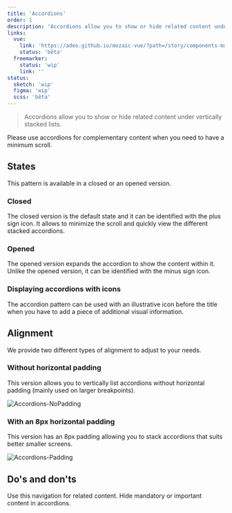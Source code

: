 ```yaml
---
title: 'Accordions'
order: 1
description: 'Accordions allow you to show or hide related content under vertically stacked lists'
links: 
  vue:
    link: 'https://adeo.github.io/mozaic-vue/?path=/story/components-maccordion--try-it'
    status: 'bêta'
  freemarker:
    status: 'wip'
    link: ''
status:
  sketch: 'wip'
  figma: 'wip'
  scss: 'bêta'
---
```


> Accordions allow you to show or hide related content under vertically stacked lists.

<Preview path="stacked" nude/>

  <Highlight theme="tips" title="When to use">

  Please use accordions for complementary content when you need to have a minimum scroll.

  </Highlight>

## States

This pattern is available in a closed or an opened version.

### Closed

The closed version is the default state and it can be identified with the plus sign icon. It allows to minimize the scroll and quickly view the different stacked accordions.

<Preview path="basic" nude/>

### Opened

The opened version expands the accordion to show the content within it. Unlike the opened version, it can be identified with the minus sign icon.

<Preview path="open" nude/>

### Displaying accordions with icons

The accordion pattern can be used with an illustrative icon before the title when you have to add a piece of additional visual information.

<Preview path="icon" nude/>

## Alignment

We provide two different types of alignment to adjust to your needs.

### Without horizontal padding

This version allows you to vertically list accordions without horizontal padding (mainly used on larger breakpoints).

![Accordions-NoPadding](Accordions-NoPadding--Zoning.png)

### With an 8px horizontal padding

This version has an 8px padding allowing you to stack accordions that suits better smaller screens.

![Accordions-Padding](Accordions-Padding--Zoning.png)

## Do's and don'ts

<HintItem>Use this navigation for related content.</HintItem>
<HintItem dont>Hide mandatory or important content in accordions.</HintItem>
